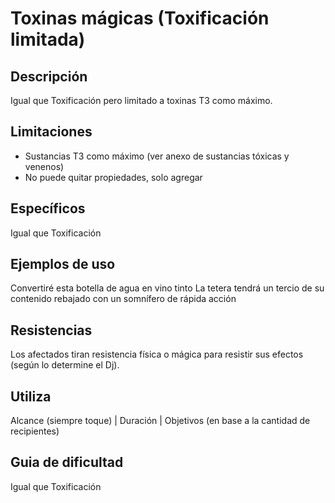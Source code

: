 # Toxinas mágicas (Toxificación limitada)

## Descripción

Igual que Toxificación pero limitado a toxinas T3 como máximo.

## Limitaciones

- Sustancias T3 como máximo (ver anexo de sustancias tóxicas y venenos)
- No puede quitar propiedades, solo agregar

## Específicos

Igual que Toxificación

## Ejemplos de uso

Convertiré esta botella de agua en vino tinto
La tetera tendrá un tercio de su contenido rebajado con un somnífero de rápida acción

## Resistencias

Los afectados tiran resistencia física o mágica para resistir sus efectos (según lo determine el Dj).

## Utiliza

Alcance (siempre toque) | Duración | Objetivos (en base a la cantidad de recipientes)

## Guia de dificultad

Igual que Toxificación
